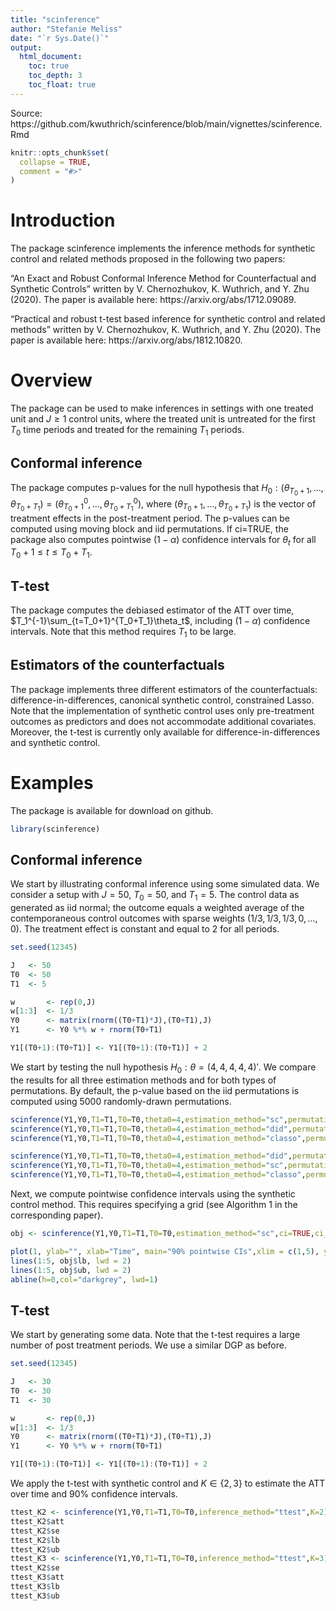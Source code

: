 ```yaml
---
title: "scinference"
author: "Stefanie Meliss"
date: "`r Sys.Date()`"
output:
  html_document:
    toc: true
    toc_depth: 3
    toc_float: true
---
```


Source: https://github.com/kwuthrich/scinference/blob/main/vignettes/scinference.Rmd 

```r
knitr::opts_chunk$set(
  collapse = TRUE,
  comment = "#>"
)
```

# Introduction

The package scinference implements the inference methods for synthetic control and related methods proposed in the following two papers:

"An Exact and Robust Conformal Inference Method for Counterfactual and Synthetic Controls" written by V. Chernozhukov, K. Wuthrich, and Y. Zhu (2020). The paper is available here: https://arxiv.org/abs/1712.09089. 

"Practical and robust t-test based inference for synthetic control and related methods" written by V. Chernozhukov, K. Wuthrich, and Y. Zhu (2020). The paper is available here: https://arxiv.org/abs/1812.10820. 

# Overview

The package can be used to make inferences in settings with one treated unit and $J\ge 1$ control units, where the treated unit is untreated for the first $T_0$ time periods and treated for the remaining $T_1$ periods.

## Conformal inference
The package computes p-values for the null hypothesis that $H_0:(\theta_{T_0+1},\dots,\theta_{T_0+T_1})=(\theta^0_{T_0+1},\dots,\theta^0_{T_0+T_1})$, where $(\theta_{T_0+1},\dots,\theta_{T_0+T_1})$ is the vector of treatment effects in the post-treatment period. The p-values can be computed using moving block and iid permutations. If ci=TRUE, the package also computes pointwise $(1-\alpha)$ confidence intervals for $\theta_t$ for all $T_0+1\le t \le T_0+T_1$.

## T-test

The package computes the debiased estimator of the ATT over time, $T_1^{-1}\sum_{t=T_0+1}^{T_0+T_1}\theta_t$, including $(1-\alpha)$ confidence intervals. Note that this method requires $T_1$ to be large.

## Estimators of the counterfactuals
The package implements three different estimators of the counterfactuals: difference-in-differences, canonical synthetic control, constrained Lasso. Note that the implementation of synthetic control uses only pre-treatment outcomes as predictors and does not accommodate additional covariates. Moreover, the t-test is currently only available for difference-in-differences and synthetic control.

# Examples

The package is available for download on github. 
```r
library(scinference)
```
## Conformal inference

We start by illustrating conformal inference using some simulated data. We consider a setup with $J=50$, $T_0=50$, and $T_1=5$. The control data as generated as iid normal; the outcome equals a weighted average of the contemporaneous control outcomes with sparse weights $(1/3,1/3,1/3,0,\dots,0)$. The treatment effect is constant and equal to $2$ for all periods.
```r
set.seed(12345)

J   <- 50
T0  <- 50 
T1  <- 5

w       <- rep(0,J)
w[1:3]  <- 1/3
Y0      <- matrix(rnorm((T0+T1)*J),(T0+T1),J)
Y1      <- Y0 %*% w + rnorm(T0+T1)

Y1[(T0+1):(T0+T1)] <- Y1[(T0+1):(T0+T1)] + 2
```
We start by testing the null hypothesis $H_0:\theta=(4,4,4,4,4)'$. We compare the results for all three estimation methods and for both types of permutations. By default, the p-value based on the iid permutations is computed using 5000 randomly-drawn permutations.
```r
scinference(Y1,Y0,T1=T1,T0=T0,theta0=4,estimation_method="sc",permutation_method="mb")$p_val
scinference(Y1,Y0,T1=T1,T0=T0,theta0=4,estimation_method="did",permutation_method="mb")$p_val
scinference(Y1,Y0,T1=T1,T0=T0,theta0=4,estimation_method="classo",permutation_method="mb")$p_val

scinference(Y1,Y0,T1=T1,T0=T0,theta0=4,estimation_method="did",permutation_method="iid")$p_val
scinference(Y1,Y0,T1=T1,T0=T0,theta0=4,estimation_method="sc",permutation_method="iid")$p_val
scinference(Y1,Y0,T1=T1,T0=T0,theta0=4,estimation_method="classo",permutation_method="iid")$p_val
```
Next, we compute pointwise confidence intervals using the synthetic control method. This requires specifying a grid (see Algorithm 1 in the corresponding paper).
```r

obj <- scinference(Y1,Y0,T1=T1,T0=T0,estimation_method="sc",ci=TRUE,ci_grid=seq(-2,8,0.1))

plot(1, ylab="", xlab="Time", main="90% pointwise CIs",xlim = c(1,5), ylim=c(-1,7), type="n")
lines(1:5, obj$lb, lwd = 2)
lines(1:5, obj$ub, lwd = 2)
abline(h=0,col="darkgrey", lwd=1)
```

## T-test
We start by generating some data. Note that the t-test requires a large number of post treatment periods. We use a similar DGP as before.
```r
set.seed(12345)

J   <- 30
T0  <- 30 
T1  <- 30

w       <- rep(0,J)
w[1:3]  <- 1/3
Y0      <- matrix(rnorm((T0+T1)*J),(T0+T1),J)
Y1      <- Y0 %*% w + rnorm(T0+T1)

Y1[(T0+1):(T0+T1)] <- Y1[(T0+1):(T0+T1)] + 2
```
We apply the t-test with synthetic control and $K\in \{2,3\}$ to estimate the ATT over time and 90% confidence intervals.
```r
ttest_K2 <- scinference(Y1,Y0,T1=T1,T0=T0,inference_method="ttest",K=2)
ttest_K2$att 
ttest_K2$se 
ttest_K2$lb
ttest_K2$ub
ttest_K3 <- scinference(Y1,Y0,T1=T1,T0=T0,inference_method="ttest",K=3)
ttest_K2$se 
ttest_K3$att 
ttest_K3$lb
ttest_K3$ub
```



